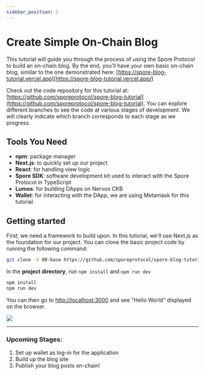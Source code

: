 ```yaml
---
sidebar_position: 1
---
```


# Create Simple On-Chain Blog

This tutorial will guide you through the process of using the Spore Protocol to build an on-chain blog. By the end, you'll have your own basic on-chain blog, similar to the one demonstrated here: [https://spore-blog-tutorial.vercel.app](https://spore-blog-tutorial.vercel.app/)

Check out the code repository for this tutorial at:[https://github.com/sporeprotocol/spore-blog-tutorial](https://github.com/sporeprotocol/spore-blog-tutorial). You can explore different branches to see the code at various stages of development. We will clearly indicate which branch corresponds to each stage as we progress.

## Tools You Need

- **npm**: package manager
- **Next.js**: to quickly set up our project
- **React**: for handling view logic
- **Spore SDK**: software development kit used to interact with the Spore Protocol in TypeScript
- **Lumos**: for building DApps on Nervos CKB
- **Wallet**: for interacting with the DApp, we are using Metamask for this tutorial

## Getting started

First, we need a framework to build upon. In this tutorial, we'll use Next.js as the foundation for our project. You can clone the basic project code by running the following command:

```bash
git clone -b 00-base https://github.com/sporeprotocol/spore-blog-tutorial.git
```

In the **project directory**, run `npm install` and `npm run dev`

```bash
npm install
npm run dev
```

You can then go to [http://localhost:3000](http://localhost:3000/) and see "Hello World" displayed on the browser.

![](https://github.com/sporeprotocol/spore-docs/assets/9718515/c2da8b98-8136-46c3-922d-273bc332b48c)

---
### Upcoming Stages:

1. Set up wallet as log-in for the application
2. Build up the blog site
3. Publish your blog posts on-chain!
